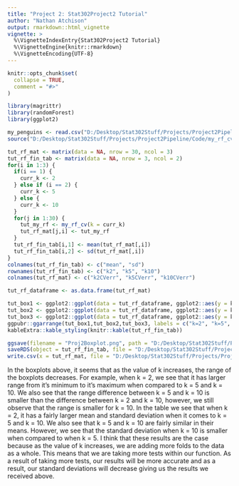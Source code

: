 ```yaml
---
title: "Project 2: Stat302Project2 Tutorial"
author: "Nathan Atchison"
output: rmarkdown::html_vignette
vignette: >
  %\VignetteIndexEntry{Stat302Project2 Tutorial}
  %\VignetteEngine{knitr::rmarkdown}
  %\VignetteEncoding{UTF-8}
---
```


```r
knitr::opts_chunk$set(
  collapse = TRUE,
  comment = "#>"
)
```

```r
library(magrittr)
library(randomForest)
library(ggplot2)
```


```r
my_penguins <- read.csv("D:/Desktop/Stat302Stuff/Projects/Project2Pipeline/Data/my_penguins.csv")
source("D:/Desktop/Stat302Stuff/Projects/Project2Pipeline/Code/my_rf_cv.R")
```

```r
tut_rf_mat <- matrix(data = NA, nrow = 30, ncol = 3)
tut_rf_fin_tab <- matrix(data = NA, nrow = 3, ncol = 2) 
for(i in 1:3) {
  if(i == 1) {
    curr_k <- 2
  } else if (i == 2) {
    curr_k <- 5
  } else {
    curr_k <- 10
  }
  for(j in 1:30) {
    tut_my_rf <- my_rf_cv(k = curr_k)
    tut_rf_mat[j,i] <- tut_my_rf
  }
  tut_rf_fin_tab[i,1] <- mean(tut_rf_mat[,i])
  tut_rf_fin_tab[i,2] <- sd(tut_rf_mat[,i])
}
colnames(tut_rf_fin_tab) <- c("mean", "sd")
rownames(tut_rf_fin_tab) <- c("k2", "k5", "k10")
colnames(tut_rf_mat) <- c("k2CVerr", "k5CVerr", "k10CVerr")

tut_rf_dataframe <- as.data.frame(tut_rf_mat)

tut_box1 <- ggplot2::ggplot(data = tut_rf_dataframe, ggplot2::aes(y = k2CVerr)) + ggplot2::geom_boxplot(fill = "blue")
tut_box2 <- ggplot2::ggplot(data = tut_rf_dataframe, ggplot2::aes(y = k5CVerr)) + ggplot2::geom_boxplot(fill = "red")
tut_box3 <- ggplot2::ggplot(data = tut_rf_dataframe, ggplot2::aes(y = k10CVerr)) + ggplot2::geom_boxplot(fill = "green")
ggpubr::ggarrange(tut_box1,tut_box2,tut_box3, labels = c("k=2", "k=5", "k=10"), ncol = 2, nrow = 2)
kableExtra::kable_styling(knitr::kable(tut_rf_fin_tab))
```

```r
ggsave(filename = "Proj2Boxplot.png", path = "D:/Desktop/Stat302Stuff/Projects/Project2Pipeline/Output/Figures")
saveRDS(object = tut_rf_fin_tab, file = "D:/Desktop/Stat302Stuff/Projects/Project2Pipeline/Output/Results/SummStatsTab.rds")
write.csv(x = tut_rf_mat, file = "D:/Desktop/Stat302Stuff/Projects/Project2Pipeline/Output/Results/SimResults.csv")
```

In the boxplots above, it seems that as the value of k increases, the range of 
the boxplots decreases. For example, when k = 2, we see that it has larger range 
from it's minimum to it's maximum when compared to k = 5 and k = 10. We also see 
that the range difference between k = 5 and k = 10 is smaller than the difference 
between k = 2 and k = 10, however, we still observe that the range is smaller 
for k = 10.  In the table we see that when k = 2, it has a fairly larger mean 
and standard deviation when it comes to k = 5 and k = 10. We also see that k = 5 
and k = 10 are fairly similar in their means. However, we see that the standard 
deviation when k = 10 is smaller when compared to when k = 5. I think that these 
results are the case because as the value of k increases, we are adding more 
folds to the data as a whole. This means that we are taking more tests within 
our function. As a result of taking more tests, our results will be more 
accurate and as a result, our standard deviations will decrease giving us the 
results we received above. 
